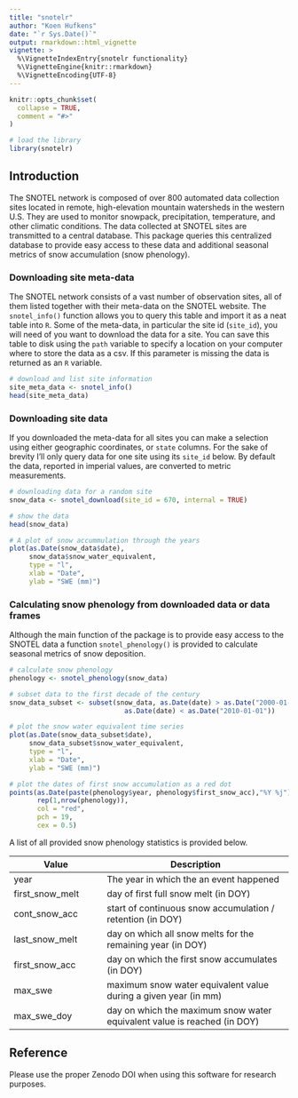 ```yaml
---
title: "snotelr"
author: "Koen Hufkens"
date: "`r Sys.Date()`"
output: rmarkdown::html_vignette
vignette: >
  %\VignetteIndexEntry{snotelr functionality}
  %\VignetteEngine{knitr::rmarkdown}
  %\VignetteEncoding{UTF-8}
---
```


```r
knitr::opts_chunk$set(
  collapse = TRUE,
  comment = "#>"
)

# load the library
library(snotelr)
```

## Introduction

The SNOTEL network is composed of over 800 automated data collection sites located in remote, high-elevation mountain watersheds in the western U.S. They are used to monitor snowpack, precipitation, temperature, and other climatic conditions. The data collected at SNOTEL sites are transmitted to a central database. This package queries this centralized database to provide easy access to these data and additional seasonal metrics of snow accumulation (snow phenology).

### Downloading site meta-data

The SNOTEL network consists of a vast number of observation sites, all of them listed together with their meta-data on the SNOTEL website. The `snotel_info()` function allows you to query this table and import it as a neat table into `R`. Some of the meta-data, in particular the site id (`site_id`), you will need of you want to download the data for a site. You can save this table to disk using the `path` variable to specify a location on your computer where to store the data as a csv. If this parameter is missing the data is returned as an `R` variable.

```r
# download and list site information
site_meta_data <- snotel_info()
head(site_meta_data)
```

### Downloading site data

If you downloaded the meta-data for all sites you can make a selection using either geographic coordinates, or `state` columns. For the sake of brevity I'll only query data for one site using its `site_id` below. By default the data, reported in imperial values, are converted to metric measurements.

```r
# downloading data for a random site
snow_data <- snotel_download(site_id = 670, internal = TRUE)

# show the data
head(snow_data)
```

```r
# A plot of snow accummulation through the years
plot(as.Date(snow_data$date),
     snow_data$snow_water_equivalent,
     type = "l",
     xlab = "Date",
     ylab = "SWE (mm)")
```

### Calculating snow phenology from downloaded data or data frames

Although the main function of the package is to provide easy access to the SNOTEL data a function `snotel_phenology()` is provided to calculate seasonal metrics of snow deposition.

```r
# calculate snow phenology
phenology <- snotel_phenology(snow_data)
```

```r
# subset data to the first decade of the century
snow_data_subset <- subset(snow_data, as.Date(date) > as.Date("2000-01-01") &
                             as.Date(date) < as.Date("2010-01-01"))

# plot the snow water equivalent time series
plot(as.Date(snow_data_subset$date),
     snow_data_subset$snow_water_equivalent,
     type = "l",
     xlab = "Date",
     ylab = "SWE (mm)")

# plot the dates of first snow accumulation as a red dot
points(as.Date(paste(phenology$year, phenology$first_snow_acc),"%Y %j"),
       rep(1,nrow(phenology)),
       col = "red",
       pch = 19,
       cex = 0.5)

```

A list of all provided snow phenology statistics is provided below.


| Value | Description |
| --------- | ------------------ |
| year      | The year in which the an event happened |
| first_snow_melt | day of first full snow melt (in DOY) |
| cont_snow_acc | start of continuous snow accumulation / retention (in DOY) |
| last_snow_melt | day on which all snow melts for the remaining year (in DOY) |
| first_snow_acc | day on which the first snow accumulates (in DOY) |
| max_swe | maximum snow water equivalent value during a given year (in mm) |
| max_swe_doy | day on which the maximum snow water equivalent value is reached (in DOY) |


## Reference

Please use the proper Zenodo DOI when using this software for research purposes.
